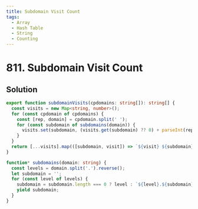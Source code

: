 ```yaml
---
title: Subdomain Visit Count
tags:
  - Array
  - Hash Table
  - String
  - Counting
---
```


# 811. Subdomain Visit Count

<Badges>
  <LevelBadge level="medium" />
  <TopicBadge name="Array" slug="array" />
  <TopicBadge name="Hash Table" slug="hash-table" />
  <TopicBadge name="String" slug="string" />
  <TopicBadge name="Counting" slug="counting" />
</Badges>

## Solution

```typescript filename="solution.ts" copy
export function subdomainVisits(cpdomains: string[]): string[] {
  const visits = new Map<string, number>();
  for (const cpdomain of cpdomains) {
    const [rep, domain] = cpdomain.split(' ');
    for (const subdomain of subdomains(domain)) {
      visits.set(subdomain, (visits.get(subdomain) ?? 0) + parseInt(rep));
    }
  }
  return [...visits].map(([subdomain, visit]) => `${visit} ${subdomain}`);
}

function* subdomains(domain: string) {
  const levels = domain.split('.').reverse();
  let subdomain = '';
  for (const level of levels) {
    subdomain = subdomain.length === 0 ? level : `${level}.${subdomain}`;
    yield subdomain;
  }
}
```

<ProblemLink
  codingSite="leetcode"
  href="https://leetcode.com/problems/subdomain-visit-count"
  title="Subdomain Visit Count"
/>

